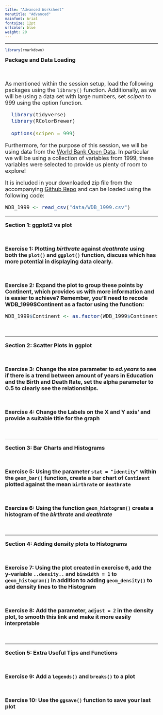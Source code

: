 ```yaml
---
title: "Advanced Worksheet"
menutitle: "Advanced"
mainfont: Arial
fontsize: 12pt
urlcolor: blue
weight: 20
---
```

---

```r
library(rmarkdown)
```

<font size = 4> 
**Package and Data Loading**

<br>

As mentioned within the session setup, load the following packages using the `library()` function. Additionally, as we will be using a data set with large numbers, set *scipen* to 999 using the option function. 

```r

  library(tidyverse)
  library(RColorBrewer)

  options(scipen = 999)

```

Furthermore, for the purpose of this session, we will be using data from the [World Bank Open Data](<https://data.worldbank.org/>). In particular we will be using a collection of variables from 1999, these variables were selected to provide us plenty of room to explore! 

It is included in your downloaded zip file from the accompanying [Github Repo](<https://github.com/thomasjwise/dataviz_business>) and can be loaded using the following code:  

```r

WDB_1999 <- read_csv("data/WDB_1999.csv")

```

---

<font size = 4>
**Section 1: ggplot2 vs plot**

<br>

**Exercise 1: Plotting *birthrate* against *deathrate* using both the `plot()` and `ggplot()` function, discuss which has more potential in displaying data clearly.**

<br>

**Exercise 2: Expand the plot to group these points by Continent, which provides us with more information and is easier to achieve? Remember, you'll need to recode WDB_1999$Continent as a factor using the function:**

```r

WDB_1999$Continent <- as.factor(WDB_1999$Continent)

```

<br>

---

<font size = 4>
**Section 2: Scatter Plots in ggplot**

<br>

**Exercise 3: Change the size parameter to *ed.years* to see if there is a trend between amount of years in Education and the Birth and Death Rate, set the alpha parameter to 0.5 to clearly see the relationships.**

<br>

**Exercise 4: Change the Labels on the X and Y axis' and provide a suitable title for the graph** 

<br>

---

<font size = 4>
**Section 3: Bar Charts and Histograms**

<br>

**Exercise 5: Using the parameter `stat = "identity"` within the `geom_bar()` function, create a bar chart of `Continent` plotted against the mean `birthrate` or `deathrate`**

<br>

**Exercise 6:  Using the function `geom_histogram()` create a histogram of the *birthrate* and *deathrate* ** 

<br>

---

<font size = 4>
**Section 4: Adding density plots to Histograms**

<br>

**Exercise 7: Using the plot created in exercise 6, add the y-variable `..density..` and `binwidth = 1` to `geom_histogram()` in addition to adding `geom_density()` to add density lines to the Histogram**

<br>

**Exercise 8: Add the parameter, `adjust = 2` in the density plot, to smooth this link and make it more easily interpretable**

<br>

---

<font size = 4>
**Section 5: Extra Useful Tips and Functions**

<br>

**Exercise 9: Add a `legends()` and `breaks()` to a plot**

<br>

**Exercise 10: Use the `ggsave()` function to save your last plot**